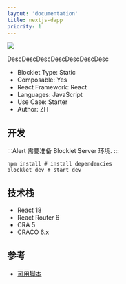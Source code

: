 ```yaml
---
layout: 'documentation'
title: nextjs-dapp
priority: 1
---
```


![](./images/nextjs-dapp.png)

DescDescDescDescDescDescDesc

- Blocklet Type: Static
- Composable: Yes
- React	Framework: React
- Languages: JavaScript	
- Use Case: Starter
- Author: ZH				

## 开发

:::Alert
需要准备 Blocklet Server 环境.
:::

```shell
npm install # install dependencies
blocklet dev # start dev
```


## 技术栈

- React 18
- React Router 6
- CRA 5
- CRACO 6.x

## 参考

- [可用脚本](/available-scripts)
